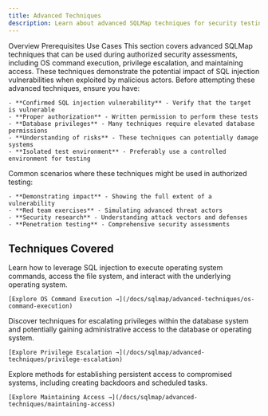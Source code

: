 ```yaml
---
title: Advanced Techniques
description: Learn about advanced SQLMap techniques for security testing
---
```



<Tabs defaultValue="overview" className="pt-5 pb-1">
  <TabsList>
    <TabsTrigger value="overview">Overview</TabsTrigger>
    <TabsTrigger value="prerequisites">Prerequisites</TabsTrigger>
    <TabsTrigger value="scenarios">Use Cases</TabsTrigger>
  </TabsList>
  <TabsContent value="overview">
    This section covers advanced SQLMap techniques that can be used during authorized security assessments, including OS command execution, privilege escalation, and maintaining access. These techniques demonstrate the potential impact of SQL injection vulnerabilities when exploited by malicious actors.
  </TabsContent>
  <TabsContent value="prerequisites">
    Before attempting these advanced techniques, ensure you have:
    
    - **Confirmed SQL injection vulnerability** - Verify that the target is vulnerable
    - **Proper authorization** - Written permission to perform these tests
    - **Database privileges** - Many techniques require elevated database permissions
    - **Understanding of risks** - These techniques can potentially damage systems
    - **Isolated test environment** - Preferably use a controlled environment for testing
  </TabsContent>
  <TabsContent value="scenarios">
    Common scenarios where these techniques might be used in authorized testing:
    
    - **Demonstrating impact** - Showing the full extent of a vulnerability
    - **Red team exercises** - Simulating advanced threat actors
    - **Security research** - Understanding attack vectors and defenses
    - **Penetration testing** - Comprehensive security assessments
  </TabsContent>
</Tabs>

## Techniques Covered

<Stepper>
  <StepperItem title="OS Command Execution">
    Learn how to leverage SQL injection to execute operating system commands, access the file system, and interact with the underlying operating system.
    
    [Explore OS Command Execution →](/docs/sqlmap/advanced-techniques/os-command-execution)
  </StepperItem>
  <StepperItem title="Privilege Escalation">
    Discover techniques for escalating privileges within the database system and potentially gaining administrative access to the database or operating system.
    
    [Explore Privilege Escalation →](/docs/sqlmap/advanced-techniques/privilege-escalation)
  </StepperItem>
  <StepperItem title="Maintaining Access">
    Explore methods for establishing persistent access to compromised systems, including creating backdoors and scheduled tasks.
    
    [Explore Maintaining Access →](/docs/sqlmap/advanced-techniques/maintaining-access)
  </StepperItem>
</Stepper>
